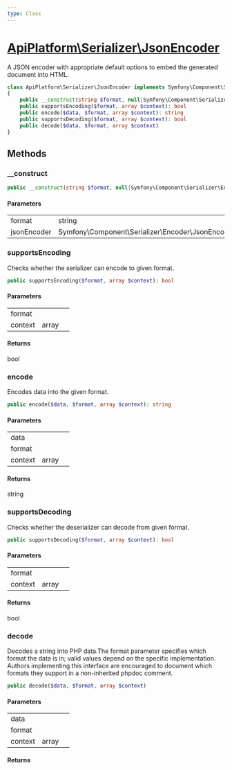 ```yaml
---
type: Class
---
```


# [ApiPlatform\Serializer\JsonEncoder](/docs/v3.1/reference/Serializer/JsonEncoder)

A JSON encoder with appropriate default options to embed the generated document into HTML.


```php
class ApiPlatform\Serializer\JsonEncoder implements Symfony\Component\Serializer\Encoder\EncoderInterface, Symfony\Component\Serializer\Encoder\DecoderInterface
{
    public __construct(string $format, null|Symfony\Component\Serializer\Encoder\JsonEncoder $jsonEncoder)
    public supportsEncoding($format, array $context): bool
    public encode($data, $format, array $context): string
    public supportsDecoding($format, array $context): bool
    public decode($data, $format, array $context)
}
```
## Methods

### __construct



```php
public __construct(string $format, null|Symfony\Component\Serializer\Encoder\JsonEncoder $jsonEncoder)
```

#### Parameters

<table><tbody>
<tr><td>format</td><td>string</td><td></td></tr><tr><td>jsonEncoder</td><td>Symfony\Component\Serializer\Encoder\JsonEncoder</td><td></td></tr>
</tbody>
</table>

### supportsEncoding

Checks whether the serializer can encode to given format.

```php
public supportsEncoding($format, array $context): bool
```

#### Parameters

<table><tbody>
<tr><td>format</td><td></td><td></td></tr><tr><td>context</td><td>array</td><td></td></tr>
</tbody>
</table>

#### Returns

bool

### encode

Encodes data into the given format.

```php
public encode($data, $format, array $context): string
```

#### Parameters

<table><tbody>
<tr><td>data</td><td></td><td></td></tr><tr><td>format</td><td></td><td></td></tr><tr><td>context</td><td>array</td><td></td></tr>
</tbody>
</table>

#### Returns

string

### supportsDecoding

Checks whether the deserializer can decode from given format.

```php
public supportsDecoding($format, array $context): bool
```

#### Parameters

<table><tbody>
<tr><td>format</td><td></td><td></td></tr><tr><td>context</td><td>array</td><td></td></tr>
</tbody>
</table>

#### Returns

bool

### decode

Decodes a string into PHP data.The format parameter specifies which format the data is in; valid values
depend on the specific implementation. Authors implementing this interface
are encouraged to document which formats they support in a non-inherited
phpdoc comment.

```php
public decode($data, $format, array $context)
```

#### Parameters

<table><tbody>
<tr><td>data</td><td></td><td></td></tr><tr><td>format</td><td></td><td></td></tr><tr><td>context</td><td>array</td><td></td></tr>
</tbody>
</table>

#### Returns


